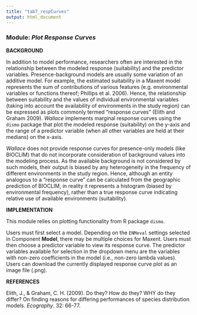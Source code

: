 ---
title: "tab7_respCurves"
output: html_document
---

### **Module:** ***Plot Response Curves*** 
	
**BACKGROUND**  

In addition to model performance, researchers often are interested in the relationship between the modeled response (suitability) and the predictor variables. Presence-background models are usually some variation of an additive model. For example, the estimated suitability in a Maxent model represents the sum of contributions of various features (e.g. environmental variables or functions thereof; Phillips et al. 2006). Hence, the relationship between suitability and the values of individual environmental variables (taking into account the availability of environments in the study region) can be expressed as plots commonly termed “response curves” (Elith and Graham 2009). *Wallace* implements marginal response curves using the `dismo` package that plot the modeled response (suitability) on the y-axis and the range of a predictor variable (when all other variables are held at their medians) on the x-axis. 

*Wallace* does not provide response curves for presence-only models (like BIOCLIM) that do not incorporate consideration of background values into the modeling process. As the available background is not considered by such models, their output is biased by any heterogeneity in the frequency of different environments in the study region. Hence, although an entity analogous to a “response curve” can be calculated from the geographic prediction of BIOCLIM, in reality it represents a histogram (biased by environmental frequency), rather than a true response curve indicating relative use of available environments (suitability).

**IMPLEMENTATION** 

This module relies on plotting functionality from R package `dismo`.

Users must first select a model. Depending on the `ENMeval` settings selected in Component **Model**, there may be multiple choices for Maxent. Users must then choose a predictor variable to view its response curve. The predictor variables available for selection in the dropdown menu are the variables with non-zero coefficients in the model (i.e., non-zero lambda values). Users can download the currently displayed response curve plot as an image file (.png).

**REFERENCES**

Elith, J., & Graham, C. H. (2009). Do they? How do they? WHY do they differ? On finding reasons for differing performances of species distribution models. *Ecography*. 32: 66-77.
